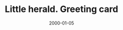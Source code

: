 ---
cover: "./image.png"
date: "2000-01-05"
title: "Little herald. Greeting card"
defer: false
slug: "/little-herald"
areas: 
   - .
---